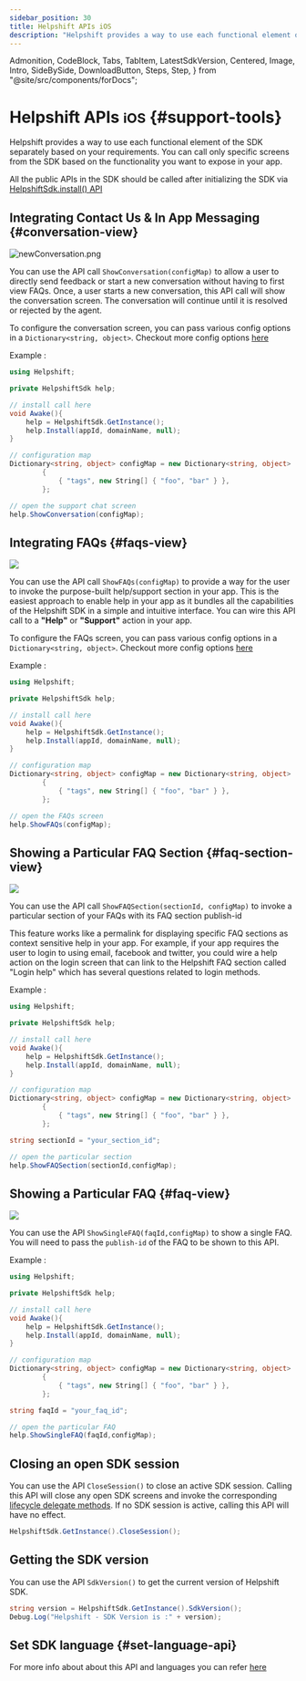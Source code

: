 ```yaml
---
sidebar_position: 30
title: Helpshift APIs iOS
description: "Helpshift provides a way to use each functional element of the SDK separately based on your requirements.You can call only specific screens from the SDK based on thefunctionality you want to expose in your app."
---
```


  Admonition,
  CodeBlock,
  Tabs,
  TabItem,
  LatestSdkVersion,
  Centered,
  Image,
  Intro,
  SideBySide,
  DownloadButton,
  Steps,
  Step,
} from "@site/src/components/forDocs";

# Helpshift APIs <small>iOS</small> {#support-tools}

<Intro>

Helpshift provides a way to use each functional element of the SDK separately based on your requirements.
You can call only specific screens from the SDK based on the
functionality you want to expose in your app.

</Intro>

<Admonition type="info" title="Note">

All the public APIs in the SDK should be called after initializing the SDK via [HelpshiftSdk.install() API](/sdkx-unity/getting-started-ios#initializing)

</Admonition>

## Integrating Contact Us & In App Messaging {#conversation-view}

<Centered width="major">

![newConversation.png](/static/books/sdkx_ios/Show-Conversation.png "Show-Conversation.png")

</Centered>

You can use the API call `ShowConversation(configMap)` to allow a user to directly send feedback or start a new conversation without having to first view FAQs. Once, a user starts a new conversation, this API call will show the conversation screen. The conversation will continue until it is resolved or rejected by the agent.

To configure the conversation screen, you can pass various config options in a `Dictionary<string, object>`. Checkout more config options [here](/sdkx-unity/sdk-configuration-ios)

Example :

```csharp
using Helpshift;

private HelpshiftSdk help;

// install call here
void Awake(){
    help = HelpshiftSdk.GetInstance();
    help.Install(appId, domainName, null);
}

// configuration map
Dictionary<string, object> configMap = new Dictionary<string, object>
        {
            { "tags", new String[] { "foo", "bar" } },
        };

// open the support chat screen
help.ShowConversation(configMap);
```

## Integrating FAQs {#faqs-view}

<Centered >

<Image src="/static/books/sdkx_ios/show_faqs.png" width="full" />

</Centered>

You can use the API call `ShowFAQs(configMap)` to provide a way for the user to invoke the purpose-built help/support section in your app. This is the easiest approach to enable help in your app as it bundles all the capabilities of the Helpshift SDK in a simple and intuitive interface. You can wire this API call to a **"Help"** or **"Support"** action in your app.

To configure the FAQs screen, you can pass various config options in a `Dictionary<string, object>`. Checkout more config options [here](/sdkx-unity/sdk-configuration-ios)

Example :

```csharp
using Helpshift;

private HelpshiftSdk help;

// install call here
void Awake(){
    help = HelpshiftSdk.GetInstance();
    help.Install(appId, domainName, null);
}

// configuration map
Dictionary<string, object> configMap = new Dictionary<string, object>
        {
            { "tags", new String[] { "foo", "bar" } },
        };

// open the FAQs screen
help.ShowFAQs(configMap);
```

## Showing a Particular FAQ Section {#faq-section-view}

<Centered >

<Image src="/static/books/sdkx_ios/show_section.png" width="full" />

</Centered>

You can use the API call `ShowFAQSection(sectionId, configMap)` to invoke a particular section of your FAQs with its FAQ section publish-id

This feature works like a permalink for displaying specific FAQ sections as context sensitive help in your app. For example, if your app requires the user to login to using email, facebook and twitter, you could wire a help action on the login screen that can link to the Helpshift FAQ section called "Login help" which has several questions related to login methods.

Example :

```csharp
using Helpshift;

private HelpshiftSdk help;

// install call here
void Awake(){
    help = HelpshiftSdk.GetInstance();
    help.Install(appId, domainName, null);
}

// configuration map
Dictionary<string, object> configMap = new Dictionary<string, object>
        {
            { "tags", new String[] { "foo", "bar" } },
        };

string sectionId = "your_section_id";

// open the particular section
help.ShowFAQSection(sectionId,configMap);
```

## Showing a Particular FAQ {#faq-view}

<Centered >

<Image src="/static/books/sdkx_ios/show_single_faq.png" width="full" />

</Centered>

You can use the API `ShowSingleFAQ(faqId,configMap)` to show a single FAQ. You will need to pass the `publish-id` of the FAQ to be shown to this API.

Example :

```csharp
using Helpshift;

private HelpshiftSdk help;

// install call here
void Awake(){
    help = HelpshiftSdk.GetInstance();
    help.Install(appId, domainName, null);
}

// configuration map
Dictionary<string, object> configMap = new Dictionary<string, object>
        {
            { "tags", new String[] { "foo", "bar" } },
        };

string faqId = "your_faq_id";

// open the particular FAQ
help.ShowSingleFAQ(faqId,configMap);
```

## Closing an open SDK session

You can use the API `CloseSession()` to close an active SDK session. Calling this API will close any open SDK screens and invoke the corresponding [lifecycle delegate methods](/sdkx-unity/delegates-ios/#session-delegates). If no SDK session is active, calling this API will have no effect.

```csharp
HelpshiftSdk.GetInstance().CloseSession();
```

## Getting the SDK version

You can use the API `SdkVersion()` to get the current version of Helpshift SDK.

```csharp
string version = HelpshiftSdk.GetInstance().SdkVersion();
Debug.Log("Helpshift - SDK Version is :" + version);
```

## Set SDK language {#set-language-api}

For more info about about this API and languages you can refer [here](/sdkx-unity/i18n-ios/)
